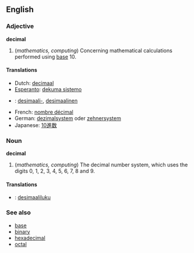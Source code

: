 ==English==
===Adjective===
'''decimal'''

#(''mathematics, computing'') Concerning mathematical calculations performed using [[base]] 10.

====Translations====
* Dutch: [[decimaal]]
* [[Esperanto]]: [[dekuma sistemo]]
*{{msg:fi}} : [[desimaali-]], [[desimaalinen]]
* French: [[nombre décimal]]
* German: [[dezimalsystem]] oder [[zehnersystem]]
* Japanese: [[10進数]]

===Noun===
'''decimal'''

#(''mathematics, computing'') The decimal number system, which uses the digits 0, 1, 2, 3, 4, 5, 6, 7, 8 and 9.

====Translations====
*{{msg:fi}}: [[desimaaliluku]]

===See also===
*[[base]]
*[[binary]]
*[[hexadecimal]]
*[[octal]]